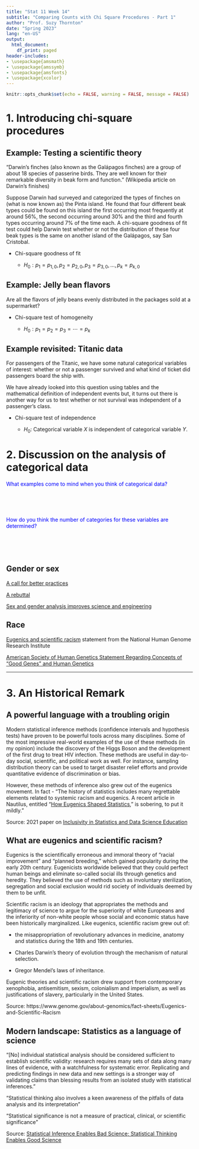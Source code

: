 ```yaml
---
title: "Stat 11 Week 14"
subtitle: "Comparing Counts with Chi Square Procedures - Part 1" 
author: "Prof. Suzy Thornton"
date: "Spring 2023"
lang: "en-US"
output:
  html_document:
    df_print: paged
header-includes:
- \usepackage{amsmath}
- \usepackage{amssymb}
- \usepackage{amsfonts}
- \usepackage{xcolor}
---
```


```r
knitr::opts_chunk$set(echo = FALSE, warning = FALSE, message = FALSE)
```


# 1.  Introducing chi-square procedures 

## Example: Testing a scientific theory 

"Darwin's finches (also known as the Galápagos finches) are a group of about 18 species of passerine birds. They are well known for their remarkable diversity in beak form and function." (Wikipedia article on Darwin's finishes)

Suppose Darwin had surveyed and categorized the types of finches on (what is now known as) the Pinta island. He found that four different beak types could be found on this island the first occurring most frequently at around $56\%$, the second occurring around $30\%$ and the third and fourth types occurring around $7\%$ of the time each. A chi-square goodness of fit test could help Darwin test whether or not the distribution of these four beak types is the same on another island of the Galápagos, say San Cristobal. 


* Chi-square goodness of fit 

  * $H_0: p_{1} = p_{1,0}, p_{2} = p_{2,0}, p_{3} = p_{3,0}, \dots, p_{k} = p_{k,0}$


## Example: Jelly bean flavors 

Are all the flavors of jelly beans evenly distributed in the packages sold at a supermarket? 

* Chi-square test of homogeneity 

  * $H_0: p_{1} = p_{2} = p_{3} =  \cdots = p_{k}$


## Example revisited: Titanic data 

For passengers of the Titanic, we have some natural categorical variables of interest: whether or not a passenger survived and what kind of ticket did passengers board the ship with. 

We have already looked into this question using tables and the mathematical definition of independent events but, it turns out there is another way for us to test whether or not survival was independent of a passenger's class. 


* Chi-square test of independence 

  * $H_0:$ Categorical variable $X$ is independent of categorical variable $Y$. 


# 2. Discussion on the analysis of categorical data 

<span style="color:blue">What examples come to mind when you think of categorical data?</span>

<br>
<br>
<br>

<span style="color:blue">How do you think the number of categories for these variables are determined?</span>

<br>
<br>
<br>


## Gender or sex

[A call for better practices](https://profsuzy.github.io/Stat11/Towards_statistical_best_practices.pdf) 

[A rebuttal](https://profsuzy.github.io/Stat11/a_big_ask.pdf) 

[Sex and gender analysis improves science and engineering](https://www.nature.com/articles/s41586-019-1657-6)

## Race 

[Eugenics and scientific racism](https://www.genome.gov/about-genomics/fact-sheets/Eugenics-and-Scientific-Racism) statement from the National Human Genome Research Institute 

[American Society of Human Genetics Statement Regarding Concepts of “Good Genes” and Human Genetics](https://www.ashg.org/publications-news/ashg-news/statement-regarding-good-genes-human-genetics/#:~:text=Genetics%20demonstrates%20that%20humans%20cannot,ancestry%20have%20no%20scientific%20evidence.)

*** 

# 3.  An Historical Remark  

## A powerful language with a troubling origin 

Modern statistical inference methods (confidence intervals and hypothesis tests) have proven to be powerful tools across many disciplines. Some of the most impressive real-world examples of the use of these methods (in my opinion) include the discovery of the Higgs Boson and the development of the first drug to treat HIV infection. These methods are useful in day-to-day social, scientific, and political work as well. For instance, sampling distribution theory can be used to target disaster relief efforts and provide quantitative evidence of discrimination or bias. 

However, these methods of inference also grew out of the eugenics movement. In fact - "The history of statistics includes many regrettable elements related to systemic racism and eugenics. A recent article in Nautilus, entitled “[How Eugenics Shaped Statistics](https://nautil.us/how-eugenics-shaped-statistics-238014/),” is sobering, to put it mildly." 

Source: 2021 paper on [Inclusivity in Statistics and Data Science Education](https://www.tandfonline.com/doi/full/10.1080/26939169.2021.1906555)

## What are eugenics and scientific racism?

Eugenics is the scientifically erroneous and immoral theory of “racial improvement” and “planned breeding,” which gained popularity during the early 20th century. Eugenicists worldwide believed that they could perfect human beings and eliminate so-called social ills through genetics and heredity. They believed the use of methods such as involuntary sterilization, segregation and social exclusion would rid society of individuals deemed by them to be unfit.

Scientific racism is an ideology that appropriates the methods and legitimacy of science to argue for the superiority of white Europeans and the inferiority of non-white people whose social and economic status have been historically marginalized. Like eugenics, scientific racism grew out of:

* the misappropriation of revolutionary advances in medicine, anatomy and statistics during the 18th and 19th centuries.

* Charles Darwin’s theory of evolution through the mechanism of natural selection.

* Gregor Mendel’s laws of inheritance.

Eugenic theories and scientific racism drew support from contemporary xenophobia, antisemitism, sexism, colonialism and imperialism, as well as justifications of slavery, particularly in the United States.

Source: https://www.genome.gov/about-genomics/fact-sheets/Eugenics-and-Scientific-Racism 

## Modern landscape: Statistics as a language of science 

"[No] individual statistical analysis should be considered sufficient to establish scientific validity: research requires many sets of data along many lines of evidence, with a watchfulness for systematic error. Replicating and predicting findings in new data and new settings is a stronger way of validating claims than blessing results from an isolated study with statistical inferences." 
  
"Statistical thinking also involves a keen awareness of the pitfalls of data analysis and its interpretation"
  
"Statistical significance is not a measure of practical, clinical, or scientific significance"

Source: [Statistical Inference Enables Bad Science; Statistical Thinking Enables Good Science](https://www.tandfonline.com/doi/full/10.1080/00031305.2018.1518264)  
   
